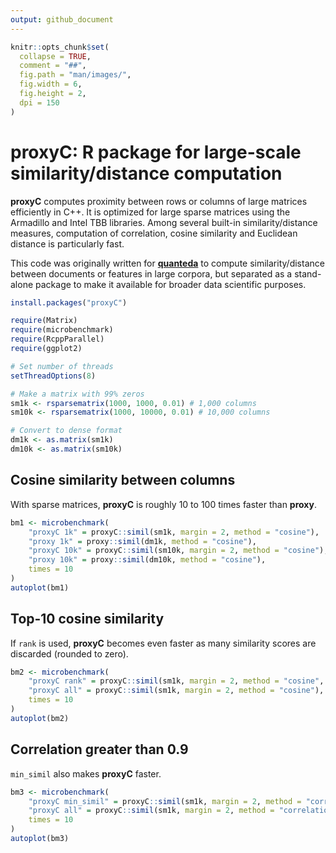 ```yaml
---
output: github_document
---
```


```r
knitr::opts_chunk$set(
  collapse = TRUE,
  comment = "##",
  fig.path = "man/images/",
  fig.width = 6,
  fig.height = 2,
  dpi = 150
)
```

# proxyC: R package for large-scale similarity/distance computation

**proxyC** computes proximity between rows or columns of large matrices efficiently in C++. It is optimized for large sparse matrices using the Armadillo and Intel TBB libraries. Among several built-in similarity/distance measures, computation of correlation, cosine similarity and Euclidean distance is particularly fast.

This code was originally written for [**quanteda**](https://github.com/quanteda/quanteda) to compute similarity/distance between documents or features in large corpora, but separated as a stand-alone package to make it available for broader data scientific purposes.

```r
install.packages("proxyC")
```

```r
require(Matrix)
require(microbenchmark)
require(RcppParallel)
require(ggplot2)

# Set number of threads
setThreadOptions(8)

# Make a matrix with 99% zeros
sm1k <- rsparsematrix(1000, 1000, 0.01) # 1,000 columns
sm10k <- rsparsematrix(1000, 10000, 0.01) # 10,000 columns

# Convert to dense format
dm1k <- as.matrix(sm1k) 
dm10k <- as.matrix(sm10k)
```

## Cosine similarity between columns

With sparse matrices, **proxyC** is roughly 10 to 100 times faster than **proxy**. 

```r
bm1 <- microbenchmark(
    "proxyC 1k" = proxyC::simil(sm1k, margin = 2, method = "cosine"),
    "proxy 1k" = proxy::simil(dm1k, method = "cosine"),
    "proxyC 10k" = proxyC::simil(sm10k, margin = 2, method = "cosine"),
    "proxy 10k" = proxy::simil(dm10k, method = "cosine"),
    times = 10
)
autoplot(bm1)
```

## Top-10 cosine similarity

If `rank` is used, **proxyC** becomes even faster as many similarity scores are discarded (rounded to zero).

```r
bm2 <- microbenchmark(
    "proxyC rank" = proxyC::simil(sm1k, margin = 2, method = "cosine", rank = 10),
    "proxyC all" = proxyC::simil(sm1k, margin = 2, method = "cosine"),
    times = 10
)
autoplot(bm2)
```

## Correlation greater than 0.9

`min_simil` also makes **proxyC** faster.

```r
bm3 <- microbenchmark(
    "proxyC min_simil" = proxyC::simil(sm1k, margin = 2, method = "correlation", min_simil = 0.9),
    "proxyC all" = proxyC::simil(sm1k, margin = 2, method = "correlation"),
    times = 10
)
autoplot(bm3)
```


